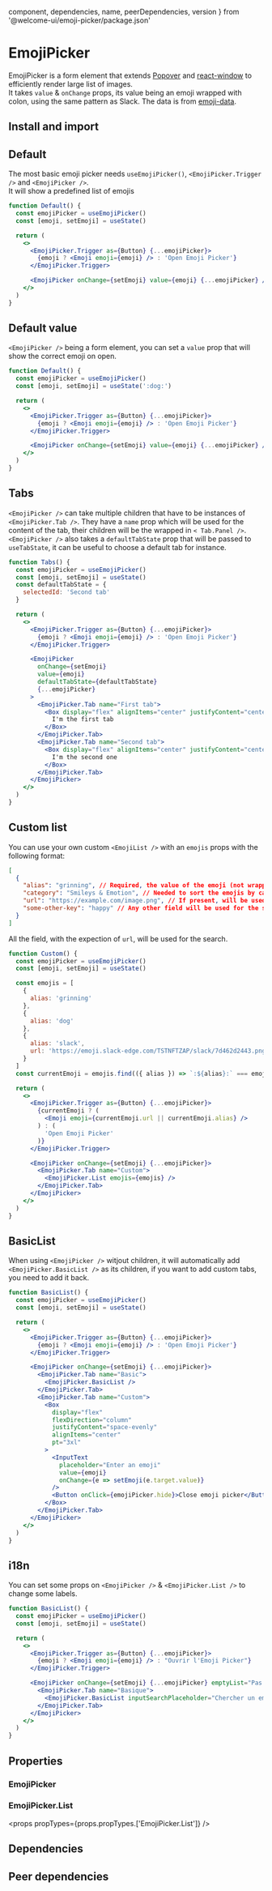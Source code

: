 
  component,
  dependencies,
  name,
  peerDependencies,
  version
} from '@welcome-ui/emoji-picker/package.json'

# EmojiPicker

<tagversion version={version} name={name} component={component} />

EmojiPicker is a form element that extends [Popover](https://www.welcome-ui.com/components/popover) and [react-window](https://github.com/bvaughn/react-window) to efficiently render large list of images.  
It takes `value` & `onChange` props, its value being an emoji wrapped with colon, using the same pattern as Slack. The data is from [emoji-data](https://github.com/iamcal/emoji-data).

## Install and import

<usage component={component} name={name} peerDependencies={peerDependencies} />

## Default

The most basic emoji picker needs `useEmojiPicker()`, `<EmojiPicker.Trigger />` and `<EmojiPicker />`.  
It will show a predefined list of emojis

```jsx
function Default() {
  const emojiPicker = useEmojiPicker()
  const [emoji, setEmoji] = useState()

  return (
    <>
      <EmojiPicker.Trigger as={Button} {...emojiPicker}>
        {emoji ? <Emoji emoji={emoji} /> : 'Open Emoji Picker'}
      </EmojiPicker.Trigger>

      <EmojiPicker onChange={setEmoji} value={emoji} {...emojiPicker} />
    </>
  )
}
```

## Default value

`<EmojiPicker />` being a form element, you can set a `value` prop that will show the correct emoji on open.

```jsx
function Default() {
  const emojiPicker = useEmojiPicker()
  const [emoji, setEmoji] = useState(':dog:')

  return (
    <>
      <EmojiPicker.Trigger as={Button} {...emojiPicker}>
        {emoji ? <Emoji emoji={emoji} /> : 'Open Emoji Picker'}
      </EmojiPicker.Trigger>

      <EmojiPicker onChange={setEmoji} value={emoji} {...emojiPicker} />
    </>
  )
}
```

## Tabs

`<EmojiPicker />` can take multiple children that have to be instances of `<EmojiPicker.Tab />`. They have a `name` prop which will be used for the content of the tab, their children will be the wrapped in `< Tab.Panel />`.  
`<EmojiPicker />` also takes a `defaultTabState` prop that will be passed to `useTabState`, it can be useful to choose a default tab for instance.

```jsx
function Tabs() {
  const emojiPicker = useEmojiPicker()
  const [emoji, setEmoji] = useState()
  const defaultTabState = {
    selectedId: 'Second tab'
  }

  return (
    <>
      <EmojiPicker.Trigger as={Button} {...emojiPicker}>
        {emoji ? <Emoji emoji={emoji} /> : 'Open Emoji Picker'}
      </EmojiPicker.Trigger>

      <EmojiPicker
        onChange={setEmoji}
        value={emoji}
        defaultTabState={defaultTabState}
        {...emojiPicker}
      >
        <EmojiPicker.Tab name="First tab">
          <Box display="flex" alignItems="center" justifyContent="center">
            I'm the first tab
          </Box>
        </EmojiPicker.Tab>
        <EmojiPicker.Tab name="Second tab">
          <Box display="flex" alignItems="center" justifyContent="center">
            I'm the second one
          </Box>
        </EmojiPicker.Tab>
      </EmojiPicker>
    </>
  )
}
```

## Custom list

You can use your own custom `<EmojiList />` with an `emojis` props with the following format:

```json
[
  {
    "alias": "grinning", // Required, the value of the emoji (not wrapped with :), if from basicEmojis.json, will use the apple/google emoji
    "category": "Smileys & Emotion", // Needed to sort the emojis by categories
    "url": "https://example.com/image.png", // If present, will be used instead of the alias to show the emojis
    "some-other-key": "happy" // Any other field will be used for the search
  }
]
```

All the field, with the expection of `url`, will be used for the search.

```jsx
function Custom() {
  const emojiPicker = useEmojiPicker()
  const [emoji, setEmoji] = useState()

  const emojis = [
    {
      alias: 'grinning'
    },
    {
      alias: 'dog'
    },
    {
      alias: 'slack',
      url: 'https://emoji.slack-edge.com/TSTNFTZAP/slack/7d462d2443.png'
    }
  ]
  const currentEmoji = emojis.find(({ alias }) => `:${alias}:` === emoji)

  return (
    <>
      <EmojiPicker.Trigger as={Button} {...emojiPicker}>
        {currentEmoji ? (
          <Emoji emoji={currentEmoji.url || currentEmoji.alias} />
        ) : (
          'Open Emoji Picker'
        )}
      </EmojiPicker.Trigger>

      <EmojiPicker onChange={setEmoji} {...emojiPicker}>
        <EmojiPicker.Tab name="Custom">
          <EmojiPicker.List emojis={emojis} />
        </EmojiPicker.Tab>
      </EmojiPicker>
    </>
  )
}
```

## BasicList

When using `<EmojiPicker />` witjout children, it will automatically add `<EmojiPicker.BasicList />` as its children, if you want to add custom tabs, you need to add it back.

```jsx
function BasicList() {
  const emojiPicker = useEmojiPicker()
  const [emoji, setEmoji] = useState()

  return (
    <>
      <EmojiPicker.Trigger as={Button} {...emojiPicker}>
        {emoji ? <Emoji emoji={emoji} /> : 'Open Emoji Picker'}
      </EmojiPicker.Trigger>

      <EmojiPicker onChange={setEmoji} {...emojiPicker}>
        <EmojiPicker.Tab name="Basic">
          <EmojiPicker.BasicList />
        </EmojiPicker.Tab>
        <EmojiPicker.Tab name="Custom">
          <Box
            display="flex"
            flexDirection="column"
            justifyContent="space-evenly"
            alignItems="center"
            pt="3xl"
          >
            <InputText
              placeholder="Enter an emoji"
              value={emoji}
              onChange={e => setEmoji(e.target.value)}
            />
            <Button onClick={emojiPicker.hide}>Close emoji picker</Button>
          </Box>
        </EmojiPicker.Tab>
      </EmojiPicker>
    </>
  )
}
```

## i18n

You can set some props on `<EmojiPicker />` & `<EmojiPicker.List />` to change some labels.

```jsx
function BasicList() {
  const emojiPicker = useEmojiPicker()
  const [emoji, setEmoji] = useState()

  return (
    <>
      <EmojiPicker.Trigger as={Button} {...emojiPicker}>
        {emoji ? <Emoji emoji={emoji} /> : "Ouvrir l'Emoji Picker"}
      </EmojiPicker.Trigger>

      <EmojiPicker onChange={setEmoji} {...emojiPicker} emptyList="Pas d'emojis">
        <EmojiPicker.Tab name="Basique">
          <EmojiPicker.BasicList inputSearchPlaceholder="Chercher un emoji" />
        </EmojiPicker.Tab>
      </EmojiPicker>
    </>
  )
}
```

## Properties

### EmojiPicker

<props propTypes={props.propTypes.EmojiPicker} />

### EmojiPicker.List

<props propTypes={props.propTypes.['EmojiPicker.List']} />

## Dependencies

<dependencies dependencies={dependencies} />

## Peer dependencies

<dependencies dependencies={peerDependencies} />

